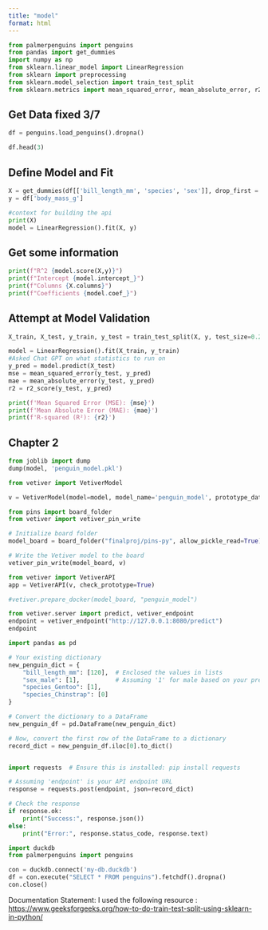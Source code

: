 ```yaml
---
title: "model"
format: html
---
```


```python
from palmerpenguins import penguins
from pandas import get_dummies
import numpy as np
from sklearn.linear_model import LinearRegression
from sklearn import preprocessing
from sklearn.model_selection import train_test_split
from sklearn.metrics import mean_squared_error, mean_absolute_error, r2_score
```

## Get Data fixed 3/7

```python
df = penguins.load_penguins().dropna()

df.head(3)
```

## Define Model and Fit

```python
X = get_dummies(df[['bill_length_mm', 'species', 'sex']], drop_first = True)
y = df['body_mass_g']

#context for building the api
print(X)
model = LinearRegression().fit(X, y)
```




## Get some information

```python
print(f"R^2 {model.score(X,y)}")
print(f"Intercept {model.intercept_}")
print(f"Columns {X.columns}")
print(f"Coefficients {model.coef_}")
```

## Attempt at Model Validation

```python
X_train, X_test, y_train, y_test = train_test_split(X, y, test_size=0.2, random_state=42)  # 80% training and 20% testing

model = LinearRegression().fit(X_train, y_train)
#Asked Chat GPT on what statistics to run on 
y_pred = model.predict(X_test)
mse = mean_squared_error(y_test, y_pred)
mae = mean_absolute_error(y_test, y_pred)
r2 = r2_score(y_test, y_pred)

print(f'Mean Squared Error (MSE): {mse}')
print(f'Mean Absolute Error (MAE): {mae}')
print(f'R-squared (R²): {r2}')
```

## Chapter 2

```python
from joblib import dump
dump(model, 'penguin_model.pkl')
```


```python
from vetiver import VetiverModel

v = VetiverModel(model=model, model_name='penguin_model', prototype_data=X)
```


```python
from pins import board_folder
from vetiver import vetiver_pin_write

# Initialize board folder
model_board = board_folder("finalproj/pins-py", allow_pickle_read=True)

# Write the Vetiver model to the board
vetiver_pin_write(model_board, v)


```



```python
from vetiver import VetiverAPI
app = VetiverAPI(v, check_prototype=True)
```

```python
#vetiver.prepare_docker(model_board, "penguin_model")
```

```python
from vetiver.server import predict, vetiver_endpoint
endpoint = vetiver_endpoint("http://127.0.0.1:8080/predict")
endpoint
```


```python
import pandas as pd

# Your existing dictionary
new_penguin_dict = {
    "bill_length_mm": [120],  # Enclosed the values in lists
    "sex_male": [1],          # Assuming '1' for male based on your previous messages
    "species_Gentoo": [1],
    "species_Chinstrap": [0]
}

# Convert the dictionary to a DataFrame
new_penguin_df = pd.DataFrame(new_penguin_dict)

# Now, convert the first row of the DataFrame to a dictionary
record_dict = new_penguin_df.iloc[0].to_dict()


import requests  # Ensure this is installed: pip install requests

# Assuming 'endpoint' is your API endpoint URL
response = requests.post(endpoint, json=record_dict)

# Check the response
if response.ok:
    print("Success:", response.json())
else:
    print("Error:", response.status_code, response.text)
```


```python
import duckdb
from palmerpenguins import penguins

con = duckdb.connect('my-db.duckdb')
df = con.execute("SELECT * FROM penguins").fetchdf().dropna()
con.close()
```

Documentation Statement: I used the following resource : <https://www.geeksforgeeks.org/how-to-do-train-test-split-using-sklearn-in-python/>
